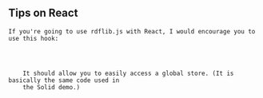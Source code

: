 
<Content>
    <h2 className="subtitle">Tips on React</h2>

    If you're going to use rdflib.js with React, I would encourage you to use this hook:
</Content>
<Code code={storeHookCode} id="StoreHook" language="typescript" className="line-numbers"/>

<Content>
    It should allow you to easily access a global store. (It is basically the same code used in
    the <CodeLink id="RdflibSolidDemo" lines={["8", "11-13"]}>Solid demo</CodeLink>.)
</Content>